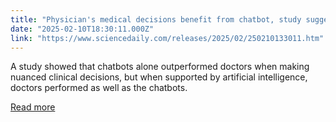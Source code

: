 ```yaml
---
title: "Physician's medical decisions benefit from chatbot, study suggests"
date: "2025-02-10T18:30:11.000Z"
link: "https://www.sciencedaily.com/releases/2025/02/250210133011.htm"
---
```


A study showed that chatbots alone outperformed doctors when making nuanced clinical decisions, but when supported by artificial intelligence, doctors performed as well as the chatbots.

[Read more](https://www.sciencedaily.com/releases/2025/02/250210133011.htm)
